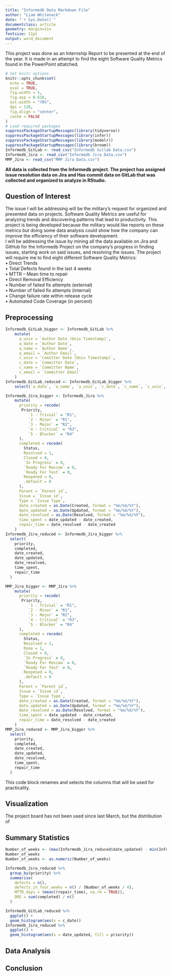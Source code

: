 ```yaml
---
title: "Informedb Data Markdown File"
author: "Liam Whitenack"
date: "`r Sys.Date()`"
documentclass: article
geometry: margin=1in
fontsize: 11pt
output: word_document
---
```


This project was done as an Internship Report to be presented at the end of the year. It is made in an attempt to find the eight Software Quality Metrics found in the PowerPoint attatched. 

```r
# Set knitr options
knitr::opts_chunk$set(
  echo = TRUE,
  eval = TRUE,
  fig.width = 5,
  fig.asp = 0.618,
  out.width = "70%",
  dpi = 120,
  fig.align = "center",
  cache = FALSE
)
# Load required packages
suppressPackageStartupMessages(library(tidyverse))
suppressPackageStartupMessages(library(infer))
suppressPackageStartupMessages(library(modelr))
suppressPackageStartupMessages(library(broom))
Informedb_GitLab <- read_csv("Informedb Gitlab Data.csv")
Informedb_Jira <- read_csv("Informedb Jira Data.csv")
MMP_Jira <- read_csv("MMP Jira Data.csv")
```

**All data is collected from the Informedb project. The project has assigned issue resolution data on Jira and Has commit data on GitLab that was collected and organized to analyze in RStudio.**  

## Question of Interest  
The issue I will be addressing will be the military’s request for organized and presented data on projects. Software Quality Metrics are useful for analyzing trends and discovering patterns that lead to productivity. This project is being developed because the military would like reports on these metrics but doing some data analysis could show how the company can improve the efficiency of their software development.  
I will be addressing the issue by mining all the data available on Jira and GitHub for the Informedb Project on the company’s progress in finding issues, starting work on said issues, and resolving the issues. The project will require me to find eight different Software Quality Metrics:  
•	Direct Trends  
•	Total Defects found in the last 4 weeks  
•	MTTR – Mean time to repair  
•	Direct Removal Efficiency  
•	Number of failed fix attempts (external)  
•	Number of failed fix attempts (internal)  
•	Change failure rate within release cycle  
•	Automated Code Coverage (in percent)  


## Preprocessing 
```r
Informedb_GitLab_bigger <- Informedb_GitLab %>%
    mutate(
      a_unix = `Author Date (Unix Timestamp)`,
      a_date = `Author Date`,
      a_name = `Author Name`,
      a_email = `Author Email`,
      c_unix = `Comitter Date (Unix Timestamp)`,
      c_date = `Committer Date`,
      c_name = `Committer Name`,
      c_email = `Committer Email`
    )
Informedb_GitLab_reduced <- Informedb_GitLab_bigger %>%
    select(`a_date`, `a_name`, `a_unix`, `c_date`, `c_name`, `c_unix`, Subject)
```
```r
Informedb_Jira_bigger <- Informedb_Jira %>%
    mutate(
      priority = recode(
       Priority,
          `1 - Trivial` = "R1",
          `2 - Minor` = "R1",
          `3 - Major` = "R2",
          `4 - Critical` = "R3",
          `5 - Blocker` = "R4"
      ),
      completed = recode(
        Status,
        Resolved = 1,
        Closed = 0,
        `In Progress` = 0,
        `Ready For Review` = 0,
        `Ready For Test` = 0,
        Reopened = 0,
        .default = 0
      ),
      Parent = `Parent id`,
      Issue = `Issue id`,
      Type = `Issue Type`,
      date_created = as.Date(Created, format = "%m/%d/%Y"),
      date_updated = as.Date(Updated, format = "%m/%d/%Y"),
      date_resolved = as.Date(Resolved, format = "%m/%d/%Y"),
      time_spent = date_updated - date_created,
      repair_time = date_resolved - date_created
    )
Informedb_Jira_reduced <- Informedb_Jira_bigger %>%
  select(
    priority,
    completed,
    date_created,
    date_updated,
    date_resolved,
    time_spent,
    repair_time
  )
```
```r
MMP_Jira_bigger <- MMP_Jira %>%
    mutate(
      priority = recode(
       Priority,
          `1 - Trivial` = "R1",
          `2 - Minor` = "R1",
          `3 - Major` = "R2",
          `4 - Critical` = "R3",
          `5 - Blocker` = "R4"
      ),
      completed = recode(
        Status,
        Resolved = 1,
        Done = 1,
        Closed = 0,
        `In Progress` = 0,
        `Ready For Review` = 0,
        `Ready For Test` = 0,
        Reopened = 0,
        .default = 0
      ),
      Parent = `Parent id`,
      Issue = `Issue id`,
      Type = `Issue Type`,
      date_created = as.Date(Created, format = "%m/%d/%Y"),
      date_updated = as.Date(Updated, format = "%m/%d/%Y"),
      date_resolved = as.Date(Resolved, format = "%m/%d/%Y"),
      time_spent = date_updated - date_created,
      repair_time = date_resolved - date_created
    )
MMP_Jira_reduced <- MMP_Jira_bigger %>%
  select(
    priority,
    completed,
    date_created,
    date_updated,
    date_resolved,
    time_spent,
    repair_time
  )
```
This code block renames and selects the columns that will be used for practicality. 

## Visualization  
The project board has not been used since last March, but the distribution of 

## Summary Statistics
```r
Number_of_weeks <- (max(Informedb_Jira_reduced$date_updated) - min(Informedb_Jira_reduced$date_created))/7
Number_of_weeks
Number_of_weeks <- as.numeric(Number_of_weeks)
```
```r
Informedb_Jira_reduced %>%
  group_by(priority) %>%
  summarise( 
    defects = n(),
    defects_in_four_weeks = n() / (Number_of_weeks / 4),
    MTTR_days = (mean((repair_time), na.rm = TRUE)),
    DRE = sum(completed) / n()
  )
```
```r
Informedb_GitLab_reduced %>%
  ggplot() +
  geom_histogram(aes(x = c_date))
Informedb_Jira_reduced %>%
  ggplot() +
  geom_histogram(aes(x = date_updated, fill = priority))
```




## Data Analysis  


## Conclusion  






